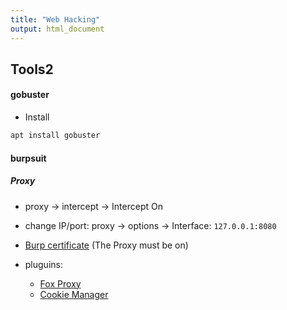 ```yaml
---
title: "Web Hacking"
output: html_document
---
```


## Tools2
#### **gobuster**

- Install
```r 
apt install gobuster
```

#### **burpsuit**

##### **Proxy**
- proxy -> intercept -> Intercept On

- change IP/port: proxy -> options -> Interface: ``127.0.0.1:8080``

- [Burp certificate](http://burp) (The Proxy must be on) 

- pluguins: 
  - [Fox Proxy](/https://addons.mozilla.org/en-US/firefox/addon/foxyproxy-standard/)
  - [Cookie Manager](https://addons.mozilla.org/en-US/firefox/addon/a-cookie-manager/)